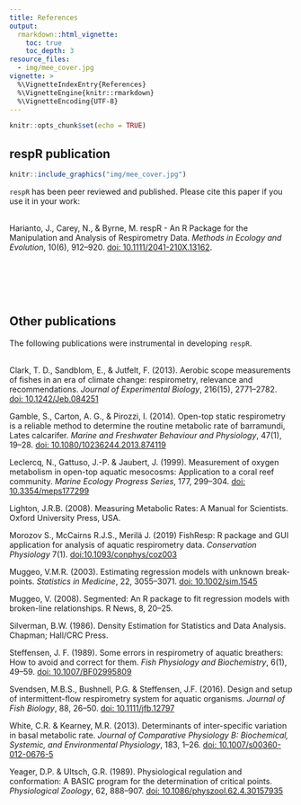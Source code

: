 ```yaml
---
title: References
output: 
  rmarkdown::html_vignette:
    toc: true
    toc_depth: 3
resource_files:
  - img/mee_cover.jpg
vignette: >
  %\VignetteIndexEntry{References}
  %\VignetteEngine{knitr::rmarkdown}
  %\VignetteEncoding{UTF-8}
---
```


```r
knitr::opts_chunk$set(echo = TRUE)
```

## respR publication

```r
knitr::include_graphics("img/mee_cover.jpg")
```
`respR` has been peer reviewed and published. Please cite this paper if you use it in your work:  
&nbsp;  


Harianto, J., Carey, N., & Byrne, M. respR - An R Package for the Manipulation and Analysis of Respirometry Data. *Methods in Ecology and Evolution*, 10(6), 912–920. [doi: 10.1111/2041-210X.13162](https://doi.org/10.1111/2041-210X.13162).


&nbsp;  
&nbsp;  
&nbsp;  
&nbsp;  

## Other publications

The following publications were instrumental in developing `respR`.  
&nbsp;  

Clark, T. D., Sandblom, E., & Jutfelt, F. (2013). Aerobic scope measurements of fishes in an era of climate change: respirometry, relevance and recommendations. *Journal of Experimental Biology*, 216(15), 2771–2782. [doi: 10.1242/Jeb.084251](https://doi.org/10.1242/Jeb.084251)

Gamble, S., Carton, A. G., & Pirozzi, I. (2014). Open-top static respirometry is a reliable method to determine the routine metabolic rate of barramundi, Lates calcarifer. *Marine and Freshwater Behaviour and Physiology*, 47(1), 19–28. [doi: 10.1080/10236244.2013.874119](https://doi.org/10.1080/10236244.2013.874119)

Leclercq, N., Gattuso, J.-P. & Jaubert, J. (1999). Measurement of oxygen metabolism in open-top aquatic mesocosms: Application to a coral reef community. *Marine Ecology Progress Series*, 177, 299–304. [doi: 10.3354/meps177299](https://doi.org/10.3354/meps177299)

Lighton, J.R.B. (2008). Measuring Metabolic Rates: A Manual for Scientists. Oxford University Press, USA.

Morozov S., McCairns R.J.S., Merilä J. (2019) FishResp: R package and GUI application for analysis of aquatic respirometry data. *Conservation Physiology* 7(1). [doi:10.1093/conphys/coz003](https://doi.org/10.1093/conphys/coz003)

Muggeo, V.M.R. (2003). Estimating regression models with unknown break-points. *Statistics in Medicine*, 22, 3055–3071. [doi: 10.1002/sim.1545](https://doi.org/10.1002/sim.1545)

Muggeo, V. (2008). Segmented: An R package to fit regression models with broken-line relationships. R News, 8, 20–25.

Silverman, B.W. (1986). Density Estimation for Statistics and Data Analysis. Chapman; Hall/CRC Press.

Steffensen, J. F. (1989). Some errors in respirometry of aquatic breathers: How to avoid and correct for them. *Fish Physiology and Biochemistry*, 6(1), 49–59. [doi: 10.1007/BF02995809](https://doi.org/10.1007/BF02995809)

Svendsen, M.B.S., Bushnell, P.G. & Steffensen, J.F. (2016). Design and setup of intermittent-flow respirometry system for aquatic organisms. *Journal of Fish Biology*, 88, 26–50. [doi: 10.1111/jfb.12797](https://doi.org/10.1111/jfb.12797)

White, C.R. & Kearney, M.R. (2013). Determinants of inter-specific variation in basal metabolic rate. *Journal of Comparative Physiology B: Biochemical, Systemic, and Environmental Physiology*, 183, 1–26. [doi: 10.1007/s00360-012-0676-5](https://doi.org/10.1007/s00360-012-0676-5)

Yeager, D.P. & Ultsch, G.R. (1989). Physiological regulation and conformation: A BASIC program for the determination of critical points. *Physiological Zoology*, 62, 888–907. [doi: 10.1086/physzool.62.4.30157935](https://doi.org/10.1086/physzool.62.4.30157935)
